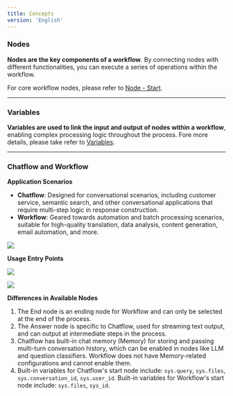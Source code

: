 ```yaml
---
title: Concepts
version: 'English'
---
```


### Nodes

**Nodes are the key components of a workflow**. By connecting nodes with different functionalities, you can execute a series of operations within the workflow.

For core workflow nodes, please refer to [Node - Start](/en-us/user-guide/build-app/flow-app/nodes/start).

***

### Variables

**Variables are used to link the input and output of nodes within a workflow**, enabling complex processing logic throughout the process. Fore more details, please take refer to [Variables](/en-us/user-guide/build-app/flow-app/variables).

***

### Chatflow and Workflow

**Application Scenarios**

* **Chatflow**: Designed for conversational scenarios, including customer service, semantic search, and other conversational applications that require multi-step logic in response construction.
* **Workflow**: Geared towards automation and batch processing scenarios, suitable for high-quality translation, data analysis, content generation, email automation, and more.

![](https://assets-docs.dify.ai/2025/05/ec247b21d33b61ea393798e07060d0a6.png)

**Usage Entry Points**

![](https://assets-docs.dify.ai/2025/05/9ca3ba5c0e19df5683e49ac02ff0cf67.png)

![](https://assets-docs.dify.ai/2025/05/9ca3ba5c0e19df5683e49ac02ff0cf67.png)

**Differences in Available Nodes**

1. The End node is an ending node for Workflow and can only be selected at the end of the process.
2. The Answer node is specific to Chatflow, used for streaming text output, and can output at intermediate steps in the process.
3. Chatflow has built-in chat memory (Memory) for storing and passing multi-turn conversation history, which can be enabled in nodes like LLM and question classifiers. Workflow does not have Memory-related configurations and cannot enable them.
4. Built-in variables for Chatflow's start node include: `sys.query`, `sys.files`, `sys.conversation_id`, `sys.user_id`. Built-in variables for Workflow's start node include: `sys.files`, `sys_id`.

